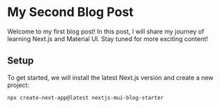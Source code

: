 # My Second Blog Post

Welcome to my first blog post! In this post, I will share my journey of learning Next.js and Material UI. Stay tuned for more exciting content!

## Setup

To get started, we will install the latest Next.js version and create a new project:

```bash
npx create-next-app@latest nextjs-mui-blog-starter
```
